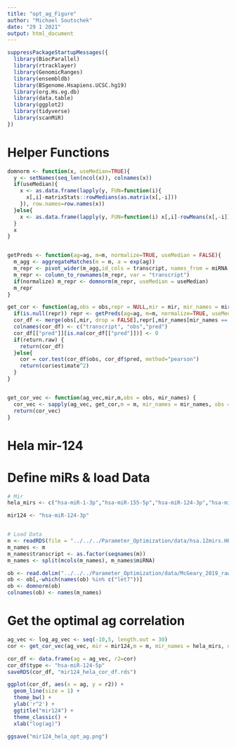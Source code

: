 ```yaml
---
title: "opt_ag_Figure"
author: "Michael Soutschek"
date: "29 1 2021"
output: html_document
---
```




```r
suppressPackageStartupMessages({
  library(BiocParallel)
  library(rtracklayer)
  library(GenomicRanges)
  library(ensembldb)
  library(BSgenome.Hsapiens.UCSC.hg19)
  library(org.Hs.eg.db)
  library(data.table)
  library(ggplot2)
  library(tidyverse)
  library(scanMiR)
})
```




# Helper Functions
```r
domnorm <- function(x, useMedian=TRUE){
  y <- setNames(seq_len(ncol(x)), colnames(x))
  if(useMedian){
    x <- as.data.frame(lapply(y, FUN=function(i){
      x[,i]-matrixStats::rowMedians(as.matrix(x[,-i]))
    }), row.names=row.names(x))
  }else{
    x <- as.data.frame(lapply(y, FUN=function(i) x[,i]-rowMeans(x[,-i])), row.names=row.names(x), check.names = FALSE)
  }  
  x
}


getPreds <- function(ag=ag, m=m, normalize=TRUE, useMedian = FALSE){
  m_agg <- aggregateMatches(m = m, a = exp(ag))
  m_repr <- pivot_wider(m_agg,id_cols = transcript, names_from = miRNA, values_from = repression, values_fill = list(repression = 0))
  m_repr <- column_to_rownames(m_repr, var = "transcript")
  if(normalize) m_repr <- domnorm(m_repr, useMedian = useMedian)
  m_repr
}

get_cor <- function(ag,obs = obs,repr = NULL,mir = mir, mir_names = mir_names, m=NULL,return.raw = FALSE) {
  if(is.null(repr)) repr <- getPreds(ag=ag, m=m, normalize=TRUE, useMedian = FALSE)
  cor_df <- merge(obs[,mir, drop = FALSE],repr[,mir_names[mir_names == mir], drop = FALSE], by = 0, all.x = TRUE)
  colnames(cor_df) <- c("transcript", "obs","pred")
  cor_df[["pred"]][is.na(cor_df[["pred"]])] <- 0
  if(return.raw) {
    return(cor_df)
  }else{
    cor = cor.test(cor_df$obs, cor_df$pred, method="pearson")
    return(cor$estimate^2)
  }
}


get_cor_vec <- function(ag_vec,mir,m,obs = obs, mir_names) {
  cor_vec <- sapply(ag_vec, get_cor,m = m, mir_names = mir_names, obs = obs, mir = mir)
  return(cor_vec)
} 

```



# Hela mir-124

# Define miRs & load Data
```r
# Mir
hela_mirs <- c("hsa-miR-1-3p","hsa-miR-155-5p","hsa-miR-124-3p","hsa-miR-7-5p","hsa-miR-137-3p","hsa-miR-139-5p", "hsa-miR-143-3p","hsa-miR-144-3p","hsa-miR-153-3p","hsa-miR-182-5p","hsa-miR-199a-5p","hsa-miR-204-5p", "hsa-miR-205-5p","hsa-miR-216b-5p","hsa-miR-223-3p","cel-lsy-6") 

mir124 <- "hsa-miR-124-3p"


# Load Data
m <- readRDS(file = "../../../Parameter_Optimization/data/hsa.12mirs.HELA.fullScan.GR.rds")
m_names <- m
m_names$transcript <- as.factor(seqnames(m))
m_names <- split(mcols(m_names), m_names$miRNA)

ob <- read.delim("../../../Parameter_Optimization/data/McGeary_2019_raw/GSE140217_HeLa_transfection_logtpm_batchnormalized.txt", row.names=1)
ob <- ob[,-which(names(ob) %in% c("let7"))]
ob <- domnorm(ob)
colnames(ob) <- names(m_names)
```



# Get the optimal ag correlation
```r
ag_vec <- log_ag_vec <- seq(-10,5, length.out = 30)
cor <- get_cor_vec(ag_vec, mir = mir124,m = m, mir_names = hela_mirs, obs = ob)

cor_df <- data.frame(ag = ag_vec, r2=cor)
cor_df$type <- "hsa-miR-124-5p"
saveRDS(cor_df, "mir124_hela_cor_df.rds")

ggplot(cor_df, aes(x = ag, y = r2)) + 
  geom_line(size = 1) +
  theme_bw() +
  ylab('r^2') +
  ggtitle("mir124") + 
  theme_classic() + 
  xlab("log(ag)")

ggsave("mir124_hela_opt_ag.png")
```

















